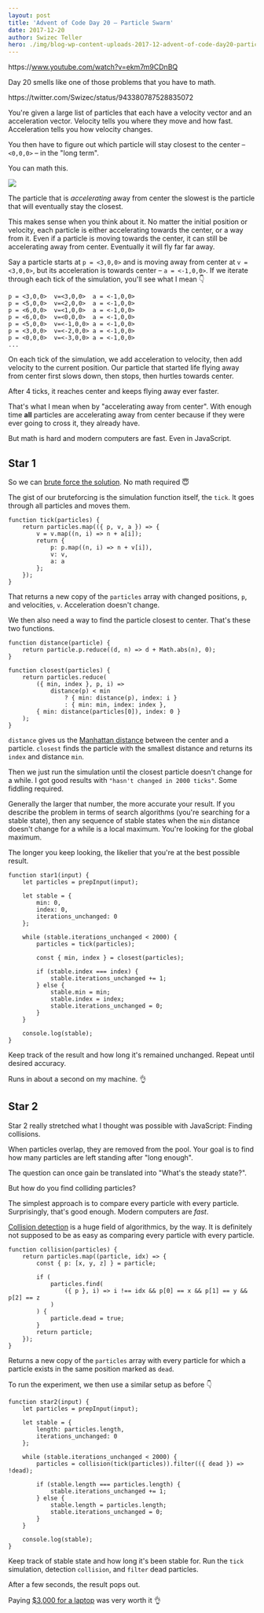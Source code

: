 ```yaml
---
layout: post
title: 'Advent of Code Day 20 – Particle Swarm'
date: 2017-12-20
author: Swizec Teller
hero: ./img/blog-wp-content-uploads-2017-12-advent-of-code-day20-particles-1024x575.jpg
---
```

https&#x3A;//www.youtube.com/watch?v=ekm7m9CDnBQ



Day 20 smells like one of those problems that you have to math.



https&#x3A;//twitter.com/Swizec/status/943380787528835072



You're given a large list of particles that each have a velocity vector and an acceleration vector. Velocity tells you where they move and how fast. Acceleration tells you how velocity changes.



You then have to figure out which particle will stay closest to the center – `<0,0,0>` – in the "long term".



You can math this.



![](./img/blog-wp-content-uploads-2017-12-advent-of-code-day20-particles-1024x575.jpg)



The particle that is _accelerating_ away from center the slowest is the particle that will eventually stay the closest.



This makes sense when you think about it. No matter the initial position or velocity, each particle is either accelerating towards the center, or a way from it. Even if a particle is moving towards the center, it can still be accelerating away from center. Eventually it will fly far far away.



Say a particle starts at `p = <3,0,0>` and is moving away from center at `v = <3,0,0>`, but its acceleration is towards center – `a = <-1,0,0>`. If we iterate through each tick of the simulation, you'll see what I mean 👇



```
p = <3,0,0>  v=<3,0,0>  a = <-1,0,0>
p = <5,0,0>  v=<2,0,0>  a = <-1,0,0>
p = <6,0,0>  v=<1,0,0>  a = <-1,0,0>
p = <6,0,0>  v=<0,0,0>  a = <-1,0,0>
p = <5,0,0>  v=<-1,0,0> a = <-1,0,0>
p = <3,0,0>  v=<-2,0,0> a = <-1,0,0>
p = <0,0,0>  v=<-3,0,0> a = <-1,0,0>
...
```



On each tick of the simulation, we add acceleration to velocity, then add velocity to the current position. Our particle that started life flying away from center first slows down, then stops, then hurtles towards center.



After 4 ticks, it reaches center and keeps flying away ever faster.



That's what I mean when by "accelerating away from center". With enough time **all** particles are accelerating away from center because if they were ever going to cross it, they already have.



But math is hard and modern computers are fast. Even in JavaScript.



## Star 1



So we can [brute force the solution](https://github.com/Swizec/advent-of-code-2017/blob/master/20.js#L1037). No math required 😇



The gist of our bruteforcing is the simulation function itself, the `tick`. It goes through all particles and moves them.



```
function tick(particles) {
    return particles.map(({ p, v, a }) => {
        v = v.map((n, i) => n + a[i]);
        return {
            p: p.map((n, i) => n + v[i]),
            v: v,
            a: a
        };
    });
}
```



That returns a new copy of the `particles` array with changed positions, `p`, and velocities, `v`. Acceleration doesn't change.



We then also need a way to find the particle closest to center. That's these two functions.



```
function distance(particle) {
    return particle.p.reduce((d, n) => d + Math.abs(n), 0);
}

function closest(particles) {
    return particles.reduce(
        ({ min, index }, p, i) =>
            distance(p) < min
                ? { min: distance(p), index: i }
                : { min: min, index: index },
        { min: distance(particles[0]), index: 0 }
    );
}
```



`distance` gives us the [Manhattan distance](https://en.wikipedia.org/wiki/Taxicab_geometry) between the center and a particle. `closest` finds the particle with the smallest distance and returns its `index` and distance `min`.



Then we just run the simulation until the closest particle doesn't change for a while. I got good results with `"hasn't changed in 2000 ticks"`. Some fiddling required.



Generally the larger that number, the more accurate your result. If you describe the problem in terms of search algorithms (you're searching for a stable state), then any sequence of stable states when the `min` distance doesn't change for a while is a local maximum. You're looking for the global maximum.



The longer you keep looking, the likelier that you're at the best possible result.



```
function star1(input) {
    let particles = prepInput(input);

    let stable = {
        min: 0,
        index: 0,
        iterations_unchanged: 0
    };

    while (stable.iterations_unchanged < 2000) {
        particles = tick(particles);

        const { min, index } = closest(particles);

        if (stable.index === index) {
            stable.iterations_unchanged += 1;
        } else {
            stable.min = min;
            stable.index = index;
            stable.iterations_unchanged = 0;
        }
    }

    console.log(stable);
}
```



Keep track of the result and how long it's remained unchanged. Repeat until desired accuracy.



Runs in about a second on my machine. 👌



## Star 2



Star 2 really stretched what I thought was possible with JavaScript: Finding collisions.



When particles overlap, they are removed from the pool. Your goal is to find how many particles are left standing after "long enough".



The question can once gain be translated into "What's the steady state?".



But how do you find colliding particles?



The simplest approach is to compare every particle with every particle. Surprisingly, that's good enough. Modern computers are _fast_.



[Collision detection](https://en.wikipedia.org/wiki/Collision_detection) is a huge field of algorithmics, by the way. It is definitely not supposed to be as easy as comparing every particle with every particle.



```
function collision(particles) {
    return particles.map((particle, idx) => {
        const { p: [x, y, z] } = particle;

        if (
            particles.find(
                ({ p }, i) => i !== idx && p[0] == x && p[1] == y && p[2] == z
            )
        ) {
            particle.dead = true;
        }
        return particle;
    });
}
```



Returns a new copy of the `particles` array with every particle for which a particle exists in the same position marked as `dead`.



To run the experiment, we then use a similar setup as before 👇



```
function star2(input) {
    let particles = prepInput(input);

    let stable = {
        length: particles.length,
        iterations_unchanged: 0
    };

    while (stable.iterations_unchanged < 2000) {
        particles = collision(tick(particles)).filter(({ dead }) => !dead);

        if (stable.length === particles.length) {
            stable.iterations_unchanged += 1;
        } else {
            stable.length = particles.length;
            stable.iterations_unchanged = 0;
        }
    }

    console.log(stable);
}
```



Keep track of stable state and how long it's been stable for. Run the `tick` simulation, detection `collision`, and `filter` dead particles.



After a few seconds, the result pops out.



Paying [$3,000 for a laptop](https://swizec.com/blog/first-day-new-2017-macbook-pro/swizec/7643) was very worth it 👌